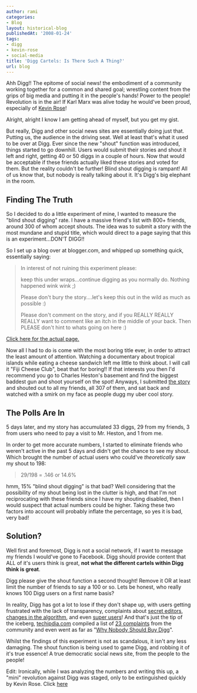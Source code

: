 ```yaml
---
author: rami
categories:
- Blog
layout: historical-blog
publishedAt: '2008-01-24'
tags:
- digg
- kevin-rose
- social-media
title: 'Digg Cartels: Is There Such A Thing?'
url: blog
---
```


Ahh Digg!! The epitome of social news! the embodiment of a community working together for a common and shared goal; wrestling content from the grips of big media and putting it in the people's hands! Power to the people! Revolution is in the air! If Karl Marx was alive today he would've been proud, especially of [Kevin Rose](http://digg.com/users/kevinrose)!

Alright, alright I know I am getting ahead of myself, but you get my gist.

But really, Digg and other social news sites are essentially doing just that. Putting us, the audience in the driving seat. Well at least that's what it used to be over at Digg. Ever since the new "shout" function was introduced, things started to go downhill. Users would submit their stories and shout it left and right, getting 40 or 50 diggs in a couple of hours. Now that would be acceptable if these friends actually liked these stories and voted for them. But the reality couldn't be further! Blind shout digging is rampant! All of us know that, but nobody is really talking about it. It's Digg's big elephant in the room.

## Finding The Truth

So I decided to do a little experiment of mine, I wanted to measure the "blind shout digging" rate. I have a massive friend's list with 800+ friends, around 300 of whom accept shouts. The idea was to submit a story with the most mundane and stupid title, which would direct to a page saying that this is an experiment...DON'T DIGG!!

So I set up a blog over at blogger.com, and whipped up something quick, essentially saying:

> In interest of not ruining this experiment please:
> 
> keep this under wraps...continue digging as you normally do. Nothing happened wink wink ;)
>
> Please don't bury the story....let's keep this out in the wild as much as possible :)
>
> Please don't comment on the story, and if you REALLY REALLY REALLY want to comment like an itch in the middle of your back. Then PLEASE don't hint to whats going on here :)

[Click here for the actual page.](http://fijicheeseclub.blogspot.com/ "Click here for the actual page.")

Now all I had to do is come with the most boring title ever, in order to attract the least amount of attention. Watching a documentary about tropical islands while eating a cheese sandwich left me little to think about. I will call it "Fiji Cheese Club", beat that for boring!! If that interests you then I'd recommend you go to Charles Heston's basement and find the biggest baddest gun and shoot yourself on the spot!
Anyways, I submitted [the story](http://www.digg.com/travel_places/Fiji_Cheese_Club/who "the story") and shouted out to all my friends, all 307 of them, and sat back and watched with a smirk on my face as people dugg my uber cool story.

## The Polls Are In

5 days later, and my story has accumulated 33 diggs, 29 from my friends, 3 from users who need to pay a visit to Mr. Heston, and 1 from me.

In order to get more accurate numbers, I started to eliminate friends who weren't active in the past 5 days and didn't get the chance to see my shout. Which brought the number of actual users who could've *theoretically* saw my shout to 198:


> 29/198 = .146 or 14.6%

hmm, 15% "blind shout digging" is that bad? Well considering that the possibility of my shout being lost in the clutter is high, and that I'm not reciprocating with these friends since I have my shouting disabled, then I would suspect that actual numbers could be higher. Taking these two factors into account will probably inflate the percentage, so yes it is bad, very bad!

## Solution?

Well first and foremost, Digg is not a social network, if I want to message my friends I would've gone to Facebook. Digg should provide content that ALL of it's users think is great, **not what the different cartels within Digg think is great**.

Digg please give the shout function a second thought! Remove it OR at least limit the number of friends to say a 100 or so. Lets be honest, who really knows 100 Digg users on a first name basis?

In reality, Digg has got a lot to lose if they don't shape up, with users getting frustrated with the lack of transparency, complaints about [secret editors](http://gawker.com/346263/diggs-secret-editors), [changes in the algorithm](http://babblin5.com/2008/01/23/two-diggs-one-cup/ "changes in the algorithm"), and even [super users](http://www.techcrunch.com/2008/01/17/digg-has-super-users-or-hates-ron-paul/ "super users")! And that's just the tip of the iceberg, [techipdia.com](http://www.techipedia.com/ "techipdia.com") compiled a list of [23 complaints](http://www.techipedia.com/2007/new-digg-community-reaction/ "23 complaints") from the community and even went as far as "[Why Nobody Should Buy Digg](http://www.techipedia.com/2007/dont-buy-digg/ "Why Nobody Should Buy Digg")".

Whilst the findings of this experiment is not as scandalous, it isn't any less damaging. The shout function is being used to game Digg, and robbing it of it's true essence! A true democratic social news site, from the people to the people!

Edit: Ironically, while I was analyzing the numbers and writing this up, a "mini" revolution against Digg was staged, only to be extinguished quickly by Kevin Rose. Click [here](/2008/01/24/digg-the-lulled-revolution)
